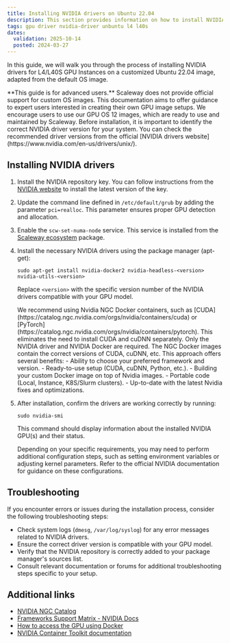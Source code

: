 ```yaml
---
title: Installing NVIDIA drivers on Ubuntu 22.04
description: This section provides information on how to install NVIDIA drivers on Ubuntu 22.04
tags: gpu driver nvidia-driver unbuntu l4 l40s
dates:
  validation: 2025-10-14
  posted: 2024-03-27
---
```


In this guide, we will walk you through the process of installing NVIDIA drivers for L4/L40S GPU Instances on a customized Ubuntu 22.04 image, adapted from the default OS image. 

<Message type="important">
    **This guide is for advanced users.**
    Scaleway does not provide official support for custom OS images. This documentation aims to offer guidance to expert users interested in creating their own GPU image setups. We encourage users to use our GPU OS 12 images, which are ready to use and maintained by Scaleway.
</Message>

<Message type="note">
   Before installation, it is important to identify the correct NVIDIA driver version for your system. You can check the recommended driver versions from the official [NVIDIA drivers website](https://www.nvidia.com/en-us/drivers/unix/).
</Message>

## Installing NVIDIA drivers

1. Install the NVIDIA repository key. You can follow instructions from the [NVIDIA website](https://docs.nvidia.com/cuda/cuda-installation-guide-linux/index.html#prepare-ubuntu) to install the latest version of the key.

2. Update the command line defined in `/etc/default/grub` by adding the parameter `pci=realloc`. This parameter ensures proper GPU detection and allocation.

3. Enable the `scw-set-numa-node` service. This service is installed from the [Scaleway ecosystem](https://launchpad.net/~scaleway/+archive/ubuntu/stable) package.

4. Install the necessary NVIDIA drivers using the package manager (apt-get):
    ```
    sudo apt-get install nvidia-docker2 nvidia-headless-<version> nvidia-utils-<version>
    ```
   Replace `<version>` with the specific version number of the NVIDIA drivers compatible with your GPU model.

    <Message type="tip">
    We recommend using Nvidia NGC Docker containers, such as [CUDA](https://catalog.ngc.nvidia.com/orgs/nvidia/containers/cuda) or [PyTorch](https://catalog.ngc.nvidia.com/orgs/nvidia/containers/pytorch). 
    This eliminates the need to install CUDA and cuDNN separately. Only the NVIDIA driver and NVIDIA Docker are required. The NGC Docker images contain the correct versions of CUDA, cuDNN, etc. 
    This approach offers several benefits:
        - Ability to choose your preferred framework and version.
        - Ready-to-use setup (CUDA, cuDNN, Python, etc.).
        - Building your custom Docker image on top of Nvidia images.
        - Portable code (Local, Instance, K8S/Slurm clusters).
        - Up-to-date with the latest Nvidia fixes and optimizations.
    </Message>

5. After installation, confirm the drivers are working correctly by running:
    ```
    sudo nvidia-smi
    ```
   This command should display information about the installed NVIDIA GPU(s) and their status.

   <Message type="tip">
      Depending on your specific requirements, you may need to perform additional configuration steps, such as setting environment variables or adjusting kernel parameters. Refer to the official NVIDIA documentation for guidance on these configurations.
   </Message>

## Troubleshooting
If you encounter errors or issues during the installation process, consider the following troubleshooting steps:
- Check system logs (`dmesg`, `/var/log/syslog`) for any error messages related to NVIDIA drivers.
- Ensure the correct driver version is compatible with your GPU model.
- Verify that the NVIDIA repository is correctly added to your package manager's sources list.
- Consult relevant documentation or forums for additional troubleshooting steps specific to your setup.

## Additional links

- [NVIDIA NGC Catalog](https://catalog.ngc.nvidia.com/)
- [Frameworks Support Matrix - NVIDIA Docs](https://docs.nvidia.com/deeplearning/frameworks/support-matrix/index.html)
- [How to access the GPU using Docker](/gpu/how-to/use-gpu-with-docker/)
- [NVIDIA Container Toolkit documentation](https://docs.nvidia.com/datacenter/cloud-native/container-toolkit/latest/index.html)